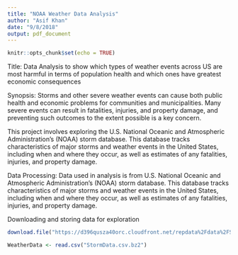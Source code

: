```yaml
---
title: "NOAA Weather Data Analysis"
author: "Asif Khan"
date: "9/8/2018"
output: pdf_document
---
```


```r
knitr::opts_chunk$set(echo = TRUE)
```

Title:
Data Analysis to show which types of weather events across US are most harmful in terms of population health and which ones have greatest economic consequences

Synopsis:
Storms and other severe weather events can cause both public health and economic problems for communities and municipalities. Many severe events can result in fatalities, injuries, and property damage, and preventing such outcomes to the extent possible is a key concern.

This project involves exploring the U.S. National Oceanic and Atmospheric Administration's (NOAA) storm database. This database tracks characteristics of major storms and weather events in the United States, including when and where they occur, as well as estimates of any fatalities, injuries, and property damage.



Data Processing:
Data used in analysis is from U.S. National Oceanic and Atmospheric Administration's (NOAA) storm database. This database tracks characteristics of major storms and weather events in the United States, including when and where they occur, as well as estimates of any fatalities, injuries, and property damage. 

Downloading and storing data for exploration

```r
download.file("https://d396qusza40orc.cloudfront.net/repdata%2Fdata%2FStormData.csv.bz2", cacheOK = TRUE, destfile = "StormData.csv.bz2")

WeatherData <- read.csv("StormData.csv.bz2")

```





